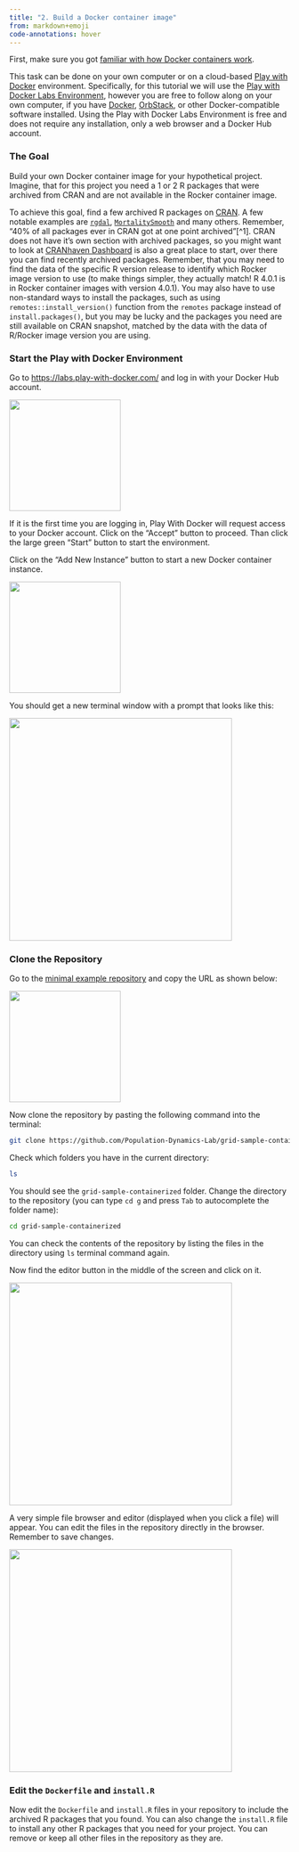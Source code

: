 ```yaml
---
title: "2. Build a Docker container image"
from: markdown+emoji
code-annotations: hover
---
```


First, make sure you got [familiar with how Docker containers work](0-how-docker-and-binder-work.qmd).

This task can be done on your own computer or on a cloud-based [Play with Docker](https://www.docker.com/play-with-docker/){target=_blank} environment. Specifically, for this tutorial we will use the [Play with Docker Labs Environment](https://labs.play-with-docker.com/){target=_blank}, however you are free to follow along on your own computer, if you have [Docker](https://docs.docker.com/get-docker/){target="_blank"}, [OrbStack](https://orbstack.dev/download){target="_blank"}, or other Docker-compatible software installed. Using the Play with Docker Labs Environment is free and does not require any installation, only a web browser and a Docker Hub account.

### The Goal

Build your own Docker container image for your hypothetical project. Imagine, that for this project you need a 1 or 2 R packages that were archived from CRAN and are not available in the Rocker container image.

To achieve this goal, find a few archived R packages on [CRAN](https://cran.r-project.org/){target="_blank"}. A few notable examples are [`rgdal`](https://cran.r-project.org/package=rgdal){target="_blank"}, [`MortalitySmooth`](https://cran.r-project.org/package=MortalitySmooth){target="_blank"} and many others. Remember,  "40% of all packages ever in CRAN got at one point archived"[^1]. CRAN does not have it's own section with archived packages, so you might want to look at [CRANhaven Dashboard](https://www.cranhaven.org/dashboard-live.html){target="_blank"} is also a great place to start, over there you can find recently archived packages. Remember, that you may need to find the data of the specific R version release to identify which Rocker image version to use (to make things simpler, they actually match! R 4.0.1 is in Rocker container images with version 4.0.1). You may also have to use non-standard ways to install the packages, such as using `remotes::install_version()` function from the `remotes` package instead of `install.packages()`, but you may be lucky and the packages you need are still available on CRAN snapshot, matched by the data with the data of R/Rocker image version you are using.


### Start the Play with Docker Environment

Go to [https://labs.play-with-docker.com/](https://labs.play-with-docker.com/){target="_blank"} and log in with your Docker Hub account.


![](media/images/labs-play-with-docker-login.png){fig-align="left" height=200px}

If it is the first time you are logging in, Play With Docker will request access to your Docker account. Click on the "Accept" button to proceed. Than click the large green "Start" button to start the environment.

Click on the "Add New Instance" button to start a new Docker container instance.

![](media/images/pwd-add-instance.png){fig-align="left" height=200px}

You should get a new terminal window with a prompt that looks like this:

![](media/images/pwd-instance-started.png){fig-align="left" height=400px}

### Clone the Repository

Go to the [minimal example repository](https://github.com/Population-Dynamics-Lab/grid-sample-containerized){target="_blank"} and copy the URL as shown below:

![](media/images/github-copy-clone-url.png){fig-align="left" height=200px}

Now clone the repository by pasting the following command into the terminal:

```bash
git clone https://github.com/Population-Dynamics-Lab/grid-sample-containerized.git
```

Check which folders you have in the current directory:

```bash
ls
```

You should see the `grid-sample-containerized` folder. Change the directory to the repository (you can type `cd g` and press `Tab` to autocomplete the folder name):

```bash
cd grid-sample-containerized
```

You can check the contents of the repository by listing the files in the directory using `ls` terminal command again.

Now find the editor button in the middle of the screen and click on it.

![](media/images/pwd-find-editor.png){fig-align="left" height=400px}

A very simple file browser and editor (displayed when you click a file) will appear. You can edit the files in the repository directly in the browser. Remember to save changes.

![](media/images/pwd-editor.png){fig-align="left" height=400px}

### Edit the `Dockerfile` and `install.R`

Now edit the `Dockerfile` and `install.R` files in your repository to include the archived R packages that you found. You can also change the `install.R` file to install any other R packages that you need for your project. You can remove or keep all other files in the repository as they are.





